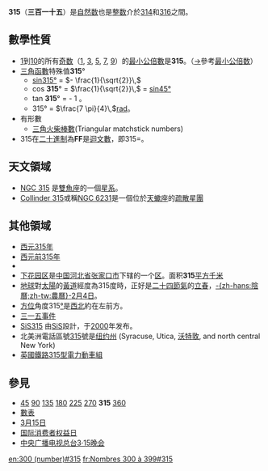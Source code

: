 {{noteTA|G1=Math}}
{{整数
| 质因数分解 = 3<sup>2</sup>×5×7
| 罗马数字 = CCCXV
}}
'''315'''（'''三百一十五'''）是[[自然数|自然数]]也是[[整数|整数]]介於[[314|314]]和[[316|316]]之間。

== 數學性質 ==
{{數字性質|use math=yes}}
* [[1|1]]到[[10|10]]的所有[[奇数|奇数]]（[[1|1]], [[3|3]], [[5|5]], [[7|7]], [[9|9]]）的[[最小公倍數|最小公倍數]]是'''315'''。（[[最小公倍数|→]]參考[[最小公倍数|最小公倍数]]）
* [[三角函數|三角函數]]特殊值'''315'''° 
** [[三角函數精確值#45.C2.B0:_.E6.AD.A3.E6.96.B9.E5.BD.A2|sin315°]] = <math>- \frac{1}{\sqrt{2}}\,</math> 
** cos '''315'''° = <math>\frac{1}{\sqrt{2}}\,</math> = [[三角函數精確值#45.C2.B0:_.E6.AD.A3.E6.96.B9.E5.BD.A2|sin45°]]  
** tan '''315'''° = - 1 。
** 315° = <math>\frac{7 \pi}{4}\,</math>[[弧度|rad]]。
* 有形數
**[http://oeis.org/A045943 三角火柴棒數]{{Wayback|url=http://oeis.org/A045943 |date=20201022114116 }}(Triangular matchstick numbers){{OEIS|id=A045943}}
* 315在[[二十進制|二十進制]]為'''FF'''是[[迴文數|迴文數]]，即315={{進制|20|315|sub=3}}。

== 天文領域 ==
*[[NGC_315|NGC 315]] 是[[雙魚座|雙魚座]]的一個[[星系|星系]]。
*[[NGC_6231|Collinder 315]]或稱[[NGC_6231|NGC 6231]]是一個位於[[天蠍座|天蠍座]]的[[疏散星團|疏散星團]]

== 其他領域 ==
* [[西元|西元]][[315年|315年]]
* [[西元|西元]][[前315年|前315年]]
* {{link-ja|日本國道315號|国道315号|日本的國道315號}}
* [[下花园区|下花园区]]是[[中华人民共和国|中国]][[河北省|河北省]][[张家口市|张家口市]]下辖的一个[[市辖区|区]]。面积'''315'''[[平方千米|平方千米]]
* [[地球|地球]]對[[太陽|太陽]]的[[黃道|黃道]]經度為315度時，正好是[[二十四節氣|二十四節氣]]的[[立春|立春]]，[[陰曆|-{zh-hans:陰曆;zh-tw:農曆}-]][[2月4日|2月4日]]。
*[[方位|方位]]角度315[[度|°]]是[[西北|西北]]約在左前方。
*[[三一五事件|三一五事件]]
*[[SiS315|SiS315]] 由[[SiS|SiS]]設計，于[[2000|2000]]年发布。
*北美洲電話區號[[北美电话区号列表|315]]號是[[纽约州|纽约州]] (Syracuse, Utica, [[沃特敦|沃特敦]], and north central New York)
*[[英國鐵路315型電力動車組|英國鐵路315型電力動車組]]

== 參見 ==
*[[45|45]] [[90|90]] [[135|135]] [[180|180]] [[225|225]] [[270|270]] '''315''' [[360|360]]
*[[數表|數表]]
*[[3月15日|3月15日]]
*[[国际消费者权益日|国际消费者权益日]]
* [[中央广播电视总台3·15晚会|中央广播电视总台3·15晚会]]

[[en:300_(number)#315|en:300 (number)#315]]
[[fr:Nombres_300_à_399#315|fr:Nombres 300 à 399#315]]